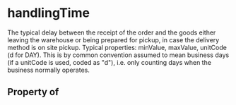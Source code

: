   

# handlingTime

The typical delay between the receipt of the order and the goods either leaving the warehouse or being prepared for pickup, in case the delivery method is on site pickup. Typical properties: minValue, maxValue, unitCode (d for DAY).  This is by common convention assumed to mean business days (if a unitCode is used, coded as "d"), i.e. only counting days when the business normally operates.

## Property of



